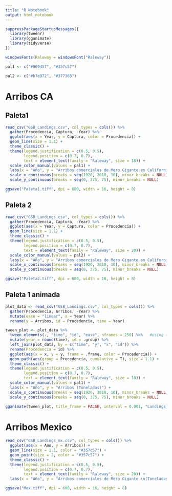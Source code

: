 ```yaml
---
title: "R Notebook"
output: html_notebook
---
```


```r
suppressPackageStartupMessages({
  library(tweenr)
  library(gganimate)
  library(tidyverse)
})

windowsFonts(Raleway = windowsFont("Raleway"))
```

```r
pal1 <- c("#969457", "#357c57")

pal2 <- c("#b7e972", "#377368")
```

# Arribos CA

## Paleta1

```r
read_csv("GSB_Landings.csv", col_types = cols()) %>% 
  gather(Procedencia, Captura, -Year) %>% 
  ggplot(aes(x = Year, y = Captura, color = Procedencia)) +
  geom_line(size = 1.1) +
  theme_classic() +
  theme(legend.justification = c(0.5, 0.5),
        legend.position = c(0.7, 0.7),
        text = element_text(family = "Raleway", size = 18)) +
  scale_color_manual(values = pal1) +
  labs(x = "Año", y = "Arribos comerciales de Mero Gigante en California (Toneladas)") +
  scale_x_continuous(breaks = seq(1920, 2010, 10), minor_breaks = NULL) +
  scale_y_continuous(breaks = seq(0, 375, 75), minor_breaks = NULL)

ggsave("Paleta1.tiff", dpi = 600, width = 16, height = 8)
```

## Paleta 2

```r
read_csv("GSB_Landings.csv", col_types = cols()) %>% 
  gather(Procedencia, Captura, -Year) %>% 
  ggplot(aes(x = Year, y = Captura, color = Procedencia)) +
  geom_line(size = 1.1) +
  theme_classic() +
  theme(legend.justification = c(0.5, 0.5),
        legend.position = c(0.7, 0.7),
        text = element_text(family = "Raleway", size = 20)) +
  scale_color_manual(values = pal2) +
  labs(x = "Año", y = "Arribos comerciales de Mero Gigante en California \n(Toneladas)") +
  scale_x_continuous(breaks = seq(1920, 2010, 10), minor_breaks = NULL) +
  scale_y_continuous(breaks = seq(0, 375, 75), minor_breaks = NULL)

ggsave("Paleta2.tiff", dpi = 600, width = 16, height = 8)

```

## Paleta 1 animada

```r
plot_data <- read_csv("GSB_Landings.csv", col_types = cols()) %>% 
  gather(Procedencia, Arribos, -Year) %>% 
  mutate(ease = "linear", x = Year) %>% 
  rename(y = Arribos, id = Procedencia, time = Year) 

tween_plot <- plot_data %>%
  tween_elements(., "time", "id", "ease", nframes = 250) %>%   #using tweenr!
  mutate(year = round(time), id = .group) %>%
  left_join(plot_data, by = c("time", "y", "x", "id")) %>% 
  rename(Procedencia = id) %>% 
  ggplot(aes(x = x, y = y, frame = .frame, color = Procedencia)) +
  geom_path(aes(group = Procedencia, cumulative = T), size = 1.1) +
  theme_classic() +
  theme(legend.justification = c(0.5, 0.5),
        legend.position = c(0.7, 0.7),
        text = element_text(family = "Raleway", size = 18)) +
  scale_color_manual(values = pal1) +
  labs(x = "Año", y = "Arribos (Toneladas)") +
  scale_x_continuous(breaks = seq(1920, 2010, 10), minor_breaks = NULL) +
  scale_y_continuous(breaks = seq(0, 375, 75), minor_breaks = NULL)

gganimate(tween_plot, title_frame = FALSE, interval = 0.001, "Landings_CA.gif", ani.width = 800, ani.height = 500)

```

# Arribos Mexico

```r
read_csv("GSB_Landings_mx.csv", col_types = cols()) %>% 
  ggplot(aes(x = Ano, y = Arribos)) +
  geom_line(size = 1.1, color = "#357c57") +
  geom_point(size = 2, color = "#357c57") +
  theme_classic() +
  theme(legend.justification = c(0.5, 0.5),
        legend.position = c(0.7, 0.7),
        text = element_text(family = "Raleway", size = 20)) +
  labs(x = "Año", y = "Arribos comerciales de Mero Gigante \n(Toneladas)")

ggsave("Mex.tiff", dpi = 600, width = 16, height = 8)

```

